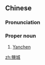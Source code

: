 {{also|盐城}}
==Chinese==
{{zh-forms|s=盐城}}

===Pronunciation===
{{zh-pron
|m=Yánchéng
|h=pfs=yàm-sàng
|cat=pn
}}

===Proper noun===
{{zh-proper noun}}

# [[Yanchen]]

{{zh-cat|Cities}}

[[zh:鹽城]]